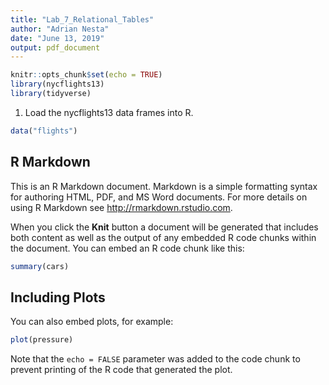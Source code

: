 ---
title: "Lab_7_Relational_Tables"
author: "Adrian Nesta"
date: "June 13, 2019"
output: pdf_document
---

```{r setup, include=FALSE}
knitr::opts_chunk$set(echo = TRUE)
library(nycflights13)
library(tidyverse)
```
1. Load the nycflights13 data frames into R.

```{r}
data("flights")
```

## R Markdown

This is an R Markdown document. Markdown is a simple formatting syntax for authoring HTML, PDF, and MS Word documents. For more details on using R Markdown see <http://rmarkdown.rstudio.com>.

When you click the **Knit** button a document will be generated that includes both content as well as the output of any embedded R code chunks within the document. You can embed an R code chunk like this:

```{r cars}
summary(cars)
```

## Including Plots

You can also embed plots, for example:

```{r pressure, echo=FALSE}
plot(pressure)
```

Note that the `echo = FALSE` parameter was added to the code chunk to prevent printing of the R code that generated the plot.
